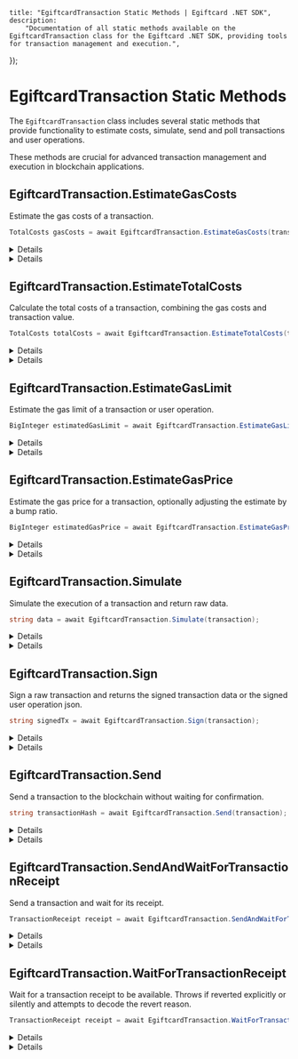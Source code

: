 
	title: "EgiftcardTransaction Static Methods | Egiftcard .NET SDK",
	description:
		"Documentation of all static methods available on the EgiftcardTransaction class for the Egiftcard .NET SDK, providing tools for transaction management and execution.",
});

# EgiftcardTransaction Static Methods

The `EgiftcardTransaction` class includes several static methods that provide functionality to estimate costs, simulate, send and poll transactions and user operations.

These methods are crucial for advanced transaction management and execution in blockchain applications.

## EgiftcardTransaction.EstimateGasCosts

Estimate the gas costs of a transaction.

```csharp
TotalCosts gasCosts = await EgiftcardTransaction.EstimateGasCosts(transaction);
```

<Details summary="Parameters">

### transaction (required)

An instance of `EgiftcardTransaction`. The transaction for which you are estimating the gas costs.

</Details>

<Details summary="Return Value">

### TotalCosts

Returns the estimated gas costs as `TotalCosts`, including costs in both `ether` and `wei`.

</Details>

## EgiftcardTransaction.EstimateTotalCosts

Calculate the total costs of a transaction, combining the gas costs and transaction value.

```csharp
TotalCosts totalCosts = await EgiftcardTransaction.EstimateTotalCosts(transaction);
```

<Details summary="Parameters">

### transaction (required)

An instance of `EgiftcardTransaction`. The transaction for which you are calculating total costs.

</Details>

<Details summary="Return Value">

### TotalCosts

Returns the total costs of the transaction as `TotalCosts`, encompassing both the gas costs and the transaction value in `ether` and `wei`.

</Details>

## EgiftcardTransaction.EstimateGasLimit

Estimate the gas limit of a transaction or user operation.

```csharp
BigInteger estimatedGasLimit = await EgiftcardTransaction.EstimateGasLimit(transaction);
```

<Details summary="Parameters">

### transaction (required)

An instance of `EgiftcardTransaction`. The transaction for which you are estimating the gas limit.

</Details>

<Details summary="Return Value">

### BigInteger

Returns the estimated gas limit as a `BigInteger`.

</Details>

## EgiftcardTransaction.EstimateGasPrice

Estimate the gas price for a transaction, optionally adjusting the estimate by a bump ratio.

```csharp
BigInteger estimatedGasPrice = await EgiftcardTransaction.EstimateGasPrice(transaction, withBump);
```

<Details summary="Parameters">

### transaction (required)

An instance of `EgiftcardTransaction`. The transaction for which you are estimating the gas price.

### withBump (optional)

A Boolean indicating whether to adjust the estimated gas price by a factor to account for network conditions. Defaults to `true`.

</Details>

<Details summary="Return Value">

### BigInteger

Returns the estimated gas price as a `BigInteger`.

</Details>

## EgiftcardTransaction.Simulate

Simulate the execution of a transaction and return raw data.

```csharp
string data = await EgiftcardTransaction.Simulate(transaction);
```

<Details summary="Parameters">

### transaction (required)

An instance of `EgiftcardTransaction`. The transaction you are simulating.

</Details>

<Details summary="Return Value">

### string

Returns the raw data of the simulated transaction as a `string`.

</Details>

## EgiftcardTransaction.Sign

Sign a raw transaction and returns the signed transaction data or the signed user operation json.

```csharp
string signedTx = await EgiftcardTransaction.Sign(transaction);
```

<Details summary="Parameters">

### transaction (required)

An instance of `EgiftcardTransaction`. The transaction you are signing.

</Details>

<Details summary="Return Value">

### string

Returns the signed transaction data as a `string` or the signed user operation json if using Account Abstraction.

</Details>

## EgiftcardTransaction.Send

Send a transaction to the blockchain without waiting for confirmation.

```csharp
string transactionHash = await EgiftcardTransaction.Send(transaction);
```

<Details summary="Parameters">

### transaction (required)

An instance of `EgiftcardTransaction`. The transaction you want to send to the blockchain.

</Details>

<Details summary="Return Value">

### string

Returns the hash of the transaction as a `string`.

</Details>

## EgiftcardTransaction.SendAndWaitForTransactionReceipt

Send a transaction and wait for its receipt.

```csharp
TransactionReceipt receipt = await EgiftcardTransaction.SendAndWaitForTransactionReceipt(transaction);
```

<Details summary="Parameters">

### transaction (required)

An instance of `EgiftcardTransaction`. The transaction you are sending and waiting for a receipt.

</Details>

<Details summary="Return Value">

### TransactionReceipt

Returns the transaction receipt as a `TransactionReceipt`, which includes details of the transaction execution result.

</Details>

## EgiftcardTransaction.WaitForTransactionReceipt

Wait for a transaction receipt to be available. Throws if reverted explicitly or silently and attempts to decode the revert reason.

```csharp
TransactionReceipt receipt = await EgiftcardTransaction.WaitForTransactionReceipt(client, chainId, txHash);
```

<Details summary="Parameters">

### client (required)

An instance of `EgiftcardClient`.

### chainId (required)

The chain ID of the blockchain network where the transaction was sent. Must be a `BigInteger`.

### txHash (required)

The hash of the transaction you are waiting for. Must be a hexadecimal `string`.

### cancellationToken (optional)

A `CancellationToken` to cancel the operation.

</Details>

<Details summary="Return Value">

### TransactionReceipt

Returns the transaction receipt as a `TransactionReceipt`, which includes details of the transaction execution result.

</Details>
